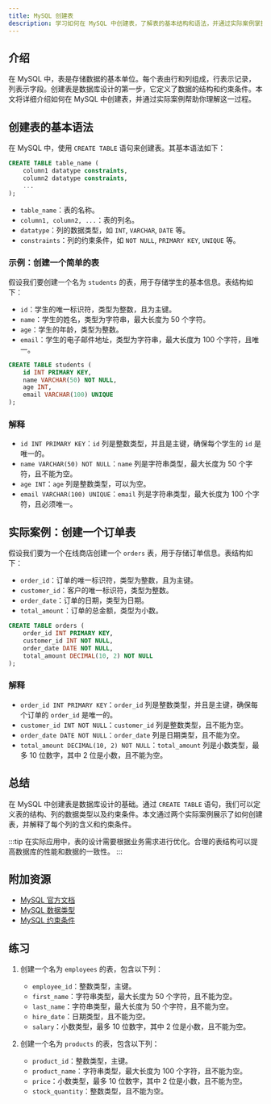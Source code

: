 ```yaml
---
title: MySQL 创建表
description: 学习如何在 MySQL 中创建表，了解表的基本结构和语法，并通过实际案例掌握表的创建方法。
---
```


## 介绍

在 MySQL 中，表是存储数据的基本单位。每个表由行和列组成，行表示记录，列表示字段。创建表是数据库设计的第一步，它定义了数据的结构和约束条件。本文将详细介绍如何在 MySQL 中创建表，并通过实际案例帮助你理解这一过程。

## 创建表的基本语法

在 MySQL 中，使用 `CREATE TABLE` 语句来创建表。其基本语法如下：

```sql
CREATE TABLE table_name (
    column1 datatype constraints,
    column2 datatype constraints,
    ...
);
```

- `table_name`：表的名称。
- `column1, column2, ...`：表的列名。
- `datatype`：列的数据类型，如 `INT`, `VARCHAR`, `DATE` 等。
- `constraints`：列的约束条件，如 `NOT NULL`, `PRIMARY KEY`, `UNIQUE` 等。

### 示例：创建一个简单的表

假设我们要创建一个名为 `students` 的表，用于存储学生的基本信息。表结构如下：

- `id`：学生的唯一标识符，类型为整数，且为主键。
- `name`：学生的姓名，类型为字符串，最大长度为 50 个字符。
- `age`：学生的年龄，类型为整数。
- `email`：学生的电子邮件地址，类型为字符串，最大长度为 100 个字符，且唯一。

```sql
CREATE TABLE students (
    id INT PRIMARY KEY,
    name VARCHAR(50) NOT NULL,
    age INT,
    email VARCHAR(100) UNIQUE
);
```

### 解释

- `id INT PRIMARY KEY`：`id` 列是整数类型，并且是主键，确保每个学生的 `id` 是唯一的。
- `name VARCHAR(50) NOT NULL`：`name` 列是字符串类型，最大长度为 50 个字符，且不能为空。
- `age INT`：`age` 列是整数类型，可以为空。
- `email VARCHAR(100) UNIQUE`：`email` 列是字符串类型，最大长度为 100 个字符，且必须唯一。

## 实际案例：创建一个订单表

假设我们要为一个在线商店创建一个 `orders` 表，用于存储订单信息。表结构如下：

- `order_id`：订单的唯一标识符，类型为整数，且为主键。
- `customer_id`：客户的唯一标识符，类型为整数。
- `order_date`：订单的日期，类型为日期。
- `total_amount`：订单的总金额，类型为小数。

```sql
CREATE TABLE orders (
    order_id INT PRIMARY KEY,
    customer_id INT NOT NULL,
    order_date DATE NOT NULL,
    total_amount DECIMAL(10, 2) NOT NULL
);
```

### 解释

- `order_id INT PRIMARY KEY`：`order_id` 列是整数类型，并且是主键，确保每个订单的 `order_id` 是唯一的。
- `customer_id INT NOT NULL`：`customer_id` 列是整数类型，且不能为空。
- `order_date DATE NOT NULL`：`order_date` 列是日期类型，且不能为空。
- `total_amount DECIMAL(10, 2) NOT NULL`：`total_amount` 列是小数类型，最多 10 位数字，其中 2 位是小数，且不能为空。

## 总结

在 MySQL 中创建表是数据库设计的基础。通过 `CREATE TABLE` 语句，我们可以定义表的结构、列的数据类型以及约束条件。本文通过两个实际案例展示了如何创建表，并解释了每个列的含义和约束条件。

:::tip
在实际应用中，表的设计需要根据业务需求进行优化。合理的表结构可以提高数据库的性能和数据的一致性。
:::

## 附加资源

- [MySQL 官方文档](https://dev.mysql.com/doc/)
- [MySQL 数据类型](https://dev.mysql.com/doc/refman/8.0/en/data-types.html)
- [MySQL 约束条件](https://dev.mysql.com/doc/refman/8.0/en/constraints.html)

## 练习

1. 创建一个名为 `employees` 的表，包含以下列：
   - `employee_id`：整数类型，主键。
   - `first_name`：字符串类型，最大长度为 50 个字符，且不能为空。
   - `last_name`：字符串类型，最大长度为 50 个字符，且不能为空。
   - `hire_date`：日期类型，且不能为空。
   - `salary`：小数类型，最多 10 位数字，其中 2 位是小数，且不能为空。

2. 创建一个名为 `products` 的表，包含以下列：
   - `product_id`：整数类型，主键。
   - `product_name`：字符串类型，最大长度为 100 个字符，且不能为空。
   - `price`：小数类型，最多 10 位数字，其中 2 位是小数，且不能为空。
   - `stock_quantity`：整数类型，且不能为空。
